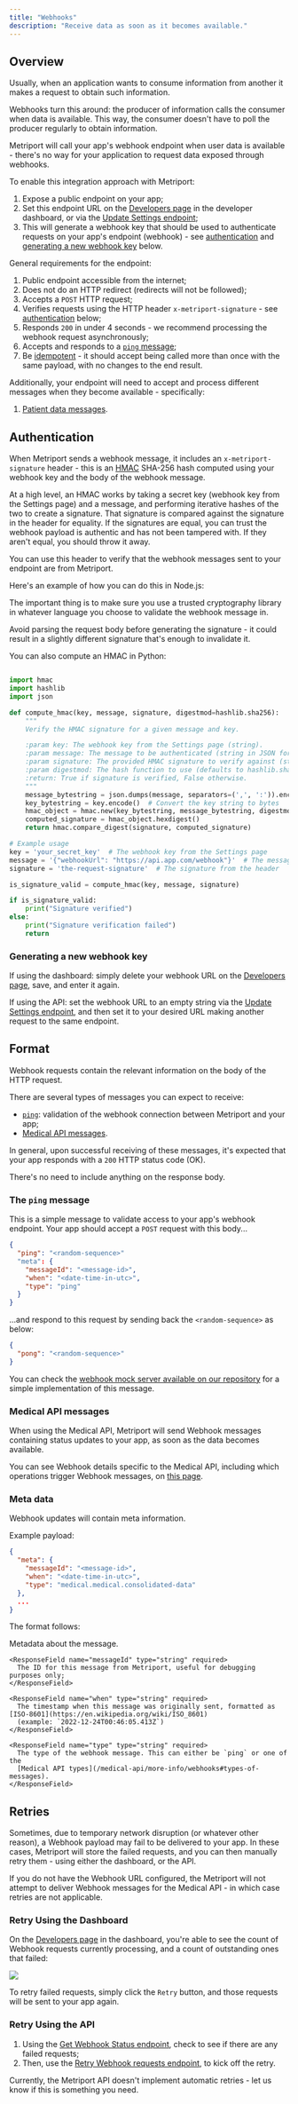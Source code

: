 ```yaml
---
title: "Webhooks"
description: "Receive data as soon as it becomes available."
---
```


## Overview

Usually, when an application wants to consume information from another it makes a request to
obtain such information.

Webhooks turn this around: the producer of information calls the consumer when data is available.
This way, the consumer doesn't have to poll the producer regularly to obtain information.

Metriport will call your app's webhook endpoint when user data is available - there's no way for your
application to request data exposed through webhooks.

To enable this integration approach with Metriport:

1. Expose a public endpoint on your app;
1. Set this endpoint URL on the [Developers page](https://dash.metriport.com/developers) in the developer dashboard,
   or via the [Update Settings endpoint](/home/api-reference/settings/post-settings);
1. This will generate a webhook key that should be used to authenticate requests on
   your app's endpoint (webhook) - see [authentication](#authentication) and 
   [generating a new webhook key](#generating-a-new-webhook-key) below.

General requirements for the endpoint:

1. Public endpoint accessible from the internet;
1. Does not do an HTTP redirect (redirects will not be followed);
1. Accepts a `POST` HTTP request;
1. Verifies requests using the HTTP header `x-metriport-signature` - see [authentication](#authentication) below;
1. Responds `200` in under 4 seconds - we recommend processing the webhook request asynchronously;
1. Accepts and responds to a [`ping` message](#the-ping-message);
1. Be [idempotent](https://en.wikipedia.org/wiki/Idempotence) - it should accept being called more
   than once with the same payload, with no changes to the end result.

Additionally, your endpoint will need to accept and process different messages when they become available - specifically:

1. [Patient data messages](#medical-api-messages).

## Authentication

When Metriport sends a webhook message, it includes an `x-metriport-signature` header - this is an 
[HMAC](https://en.wikipedia.org/wiki/HMAC) SHA-256 hash computed using your webhook key and the body of the webhook message.

At a high level, an HMAC works by taking a secret key (webhook key from the Settings page) and a message,
and performing iterative hashes of the two to create a signature. That signature is compared against the
signature in the header for equality. If the signatures are equal, you can trust the webhook
payload is authentic and has not been tampered with. If they aren't equal, you should throw it away.

You can use this header to verify that the webhook messages sent to your endpoint are from Metriport. 

Here's an example of how you can do this in Node.js:

<Snippet file="webhook-signature-validation.mdx" />

The important thing is to make sure you use a trusted cryptography library in whatever language you
choose to validate the webhook message in.

Avoid parsing the request body before generating the signature - it could result in a slightly
different signature that's enough to invalidate it.

You can also compute an HMAC in Python:

```python

import hmac
import hashlib
import json

def compute_hmac(key, message, signature, digestmod=hashlib.sha256):
    """
    Verify the HMAC signature for a given message and key.

    :param key: The webhook key from the Settings page (string).
    :param message: The message to be authenticated (string in JSON format).
    :param signature: The provided HMAC signature to verify against (string).
    :param digestmod: The hash function to use (defaults to hashlib.sha256).
    :return: True if signature is verified, False otherwise.
    """
    message_bytestring = json.dumps(message, separators=(',', ':')).encode()  # Convert the message string to bytes
    key_bytestring = key.encode()  # Convert the key string to bytes
    hmac_object = hmac.new(key_bytestring, message_bytestring, digestmod)
    computed_signature = hmac_object.hexdigest()
    return hmac.compare_digest(signature, computed_signature)

# Example usage
key = 'your_secret_key'  # The webhook key from the Settings page
message = '{"webhookUrl": "https://api.app.com/webhook"}'  # The message from the request in string format
signature = 'the-request-signature'  # The signature from the header

is_signature_valid = compute_hmac(key, message, signature)

if is_signature_valid:
    print("Signature verified")
else:
    print("Signature verification failed")
    return
```

### Generating a new webhook key

If using the dashboard: simply delete your webhook URL on the [Developers page](https://dash.metriport.com/developers),
save, and enter it again.

If using the API: set the webhook URL to an empty string via the [Update Settings endpoint](/home/api-reference/settings/post-settings),
and then set it to your desired URL making another request to the same endpoint.

## Format

Webhook requests contain the relevant information on the body of the HTTP request.

There are several types of messages you can expect to receive:

- [`ping`](#the-ping-message): validation of the webhook connection between Metriport and your app;
- [Medical API messages](#medical-api-messages).

In general, upon successful receiving of these messages, it's expected that your app responds with a `200` HTTP
status code (OK).

There's no need to include anything on the response body.

### The `ping` message

This is a simple message to validate access to your app's webhook endpoint. Your app should
accept a `POST` request with this body...

```json
{
  "ping": "<random-sequence>"
  "meta": {
    "messageId": "<message-id>",
    "when": "<date-time-in-utc>",
    "type": "ping"
  }
}
```

...and respond to this request by sending back the `<random-sequence>` as below:

```json
{
  "pong": "<random-sequence>"
}
```

You can check the [webhook mock server available on our repository](https://github.com/metriport/metriport/blob/master/utils/src/mock-webhook.ts)
for a simple implementation of this message.

### Medical API messages

When using the Medical API, Metriport will send Webhook messages containing status updates to your app, as soon
as the data becomes available.

You can see Webhook details specific to the Medical API, including which operations trigger Webhook messages,
on [this page](/medical-api/more-info/webhooks).

### Meta data

Webhook updates will contain meta information.

Example payload:

```json
{
  "meta": {
    "messageId": "<message-id>",
    "when": "<date-time-in-utc>",
    "type": "medical.medical.consolidated-data"
  },
  ...
}
```

The format follows:

<ResponseField name="meta" required>
  Metadata about the message.
  <Expandable title="meta type property details">

    <ResponseField name="messageId" type="string" required>
      The ID for this message from Metriport, useful for debugging purposes only;
    </ResponseField>

    <ResponseField name="when" type="string" required>
      The timestamp when this message was originally sent, formatted as [ISO-8601](https://en.wikipedia.org/wiki/ISO_8601)
      (example: `2022-12-24T00:46:05.413Z`)
    </ResponseField>

    <ResponseField name="type" type="string" required>
      The type of the webhook message. This can either be `ping` or one of the 
      [Medical API types](/medical-api/more-info/webhooks#types-of-messages).
    </ResponseField>

  </Expandable>
</ResponseField>

## Retries

Sometimes, due to temporary network disruption (or whatever other reason), a Webhook payload may fail to be delivered
to your app. In these cases, Metriport will store the failed requests, and you can then manually retry them - using
either the dashboard, or the API.

<Warning>
  If you do not have the Webhook URL configured, the Metriport will not attempt to deliver Webhook
  messages for the Medical API - in which case retries are not applicable.
</Warning>

### Retry Using the Dashboard

On the [Developers page](https://dash.metriport.com/developers) in the dashboard, you're able to see the count of
Webhook requests currently processing, and a count of outstanding ones that failed:

<img className="h-100" src="/images/dash-webhook-retry.png" />

To retry failed requests, simply click the `Retry` button, and those requests will be sent to your app again.

### Retry Using the API

1. Using the [Get Webhook Status endpoint](/home/api-reference/settings/get-webhook), check to see if there are any failed requests;
1. Then, use the [Retry Webhook requests endpoint](/home/api-reference/settings/retry-webhook), to kick off the retry.

<Warning>
  Currently, the Metriport API doesn't implement automatic retries - let us know if this is
  something you need.
</Warning>
